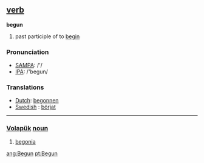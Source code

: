 == [[verb]] ==

'''begun'''

# past participle of to [[begin]]

=== Pronunciation ===
*[[w:SAMPA|SAMPA]]: /'/
*[[w:IPA|IPA]]: /'begun/

=== Translations ===
*[[Dutch]]: [[begonnen]]
*[[Swedish]] : [[börjat]]
----

=== [[Volapük]]  [[noun]] === 
# [[begonia]]

[[ang:Begun]]
[[pt:Begun]]